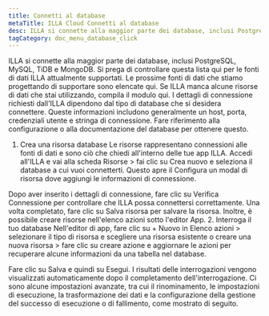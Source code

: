 ```yaml
---
title: Connetti al database
metaTitle: ILLA Cloud Connetti al database
desc: ILLA si connette alla maggior parte dei database, inclusi PostgreSQL, MySQL, TiDB e MongoDB
tagCategory: doc_menu_database_click
---
```


ILLA si connette alla maggior parte dei database, inclusi PostgreSQL, MySQL, TiDB e MongoDB. Si prega di controllare questa lista qui per le fonti di dati ILLA attualmente supportati. Le prossime fonti di dati che stiamo progettando di supportare sono elencate qui. Se ILLA manca alcune risorse di dati che stai utilizzando, compila il modulo qui.
I dettagli di connessione richiesti dall'ILLA dipendono dal tipo di database che si desidera connettere. Queste informazioni includono generalmente un host, porta, credenziali utente e stringa di connessione. Fare riferimento alla configurazione o alla documentazione del database per ottenere questo.

1.  Crea una risorsa database
    Le risorse rappresentano connessioni alle fonti di dati e sono ciò che chiedi all'interno delle tue app ILLA. Accedi all'ILLA e vai alla scheda Risorse > fai clic su Crea nuovo e seleziona il database a cui vuoi connetterti. Questo apre il Configura un modal di risorsa dove aggiungi le informazioni di connessione.

Dopo aver inserito i dettagli di connessione, fare clic su Verifica Connessione per controllare che ILLA possa connettersi correttamente. Una volta completato, fare clic su Salva risorsa per salvare la risorsa. 
Inoltre, è possibile creare risorse nell'elenco azioni sotto l'editor App. 
2\. Interroga il tuo database
Nell'editor di app, fare clic su + Nuovo in Elenco azioni > selezionare il tipo di risorsa e scegliere una risorsa esistente o creare una nuova risorsa > fare clic su creare azione e aggiornare le azioni per recuperare alcune informazioni da una tabella nel database.

Fare clic su Salva e quindi su Esegui. I risultati delle interrogazioni vengono visualizzati automaticamente dopo il completamento dell'interrogazione. 
Ci sono alcune impostazioni avanzate, tra cui il rinominamento, le impostazioni di esecuzione, la trasformazione dei dati e la configurazione della gestione del successo di esecuzione o di fallimento, come mostrato di seguito.
